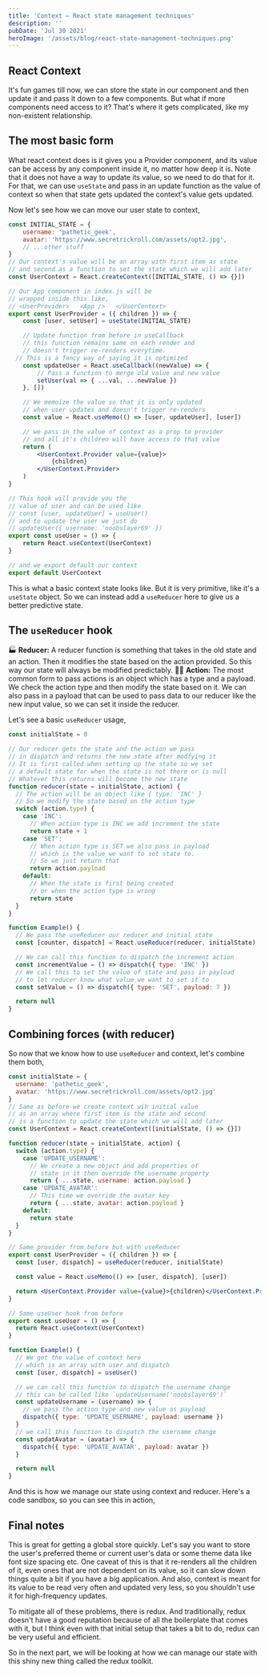 ```yaml
---
title: 'Context — React state management techniques'
description: ''
pubDate: 'Jul 30 2021'
heroImage: '/assets/blog/react-state-management-techniques.png'
---
```



## React Context

It's fun games till now, we can store the state in our component and then update it and pass it down to a few components. But what if more components need access to it? That's where it gets complicated, like my non-existent relationship.

## The most basic form

What react context does is it gives you a Provider component, and its value can be access by any component inside it, no matter how deep it is. Note that it does not have a way to update its value, so we need to do that for it. For that, we can use `useState` and pass in an update function as the value of context so when that state gets updated the context's value gets updated.

Now let's see how we can move our user state to context,

```jsx
const INITIAL_STATE = {
	username: 'pathetic_geek',
	avatar: 'https://www.secretrickroll.com/assets/opt2.jpg',
	// ...other stuff
}
// Our context's value will be an array with first item as state
// and second as a function to set the state which we will add later
const UserContext = React.createContext([INITIAL_STATE, () => {}])

// Our App component in index.js will be
// wrapped inside this like,
// <UserProvider>   <App />   </UserContext>
export const UserProvider = ({ children }) => {
	const [user, setUser] = useState(INITIAL_STATE)

	// Update function from before in useCallback
	// this function remains same on each render and
	// doesn't trigger re-renders everytime.
  // This is a fancy way of saying it is optimized
	const updateUser = React.useCallback((newValue) => {
		// Pass a function to merge old value and new value
		setUser(val => { ...val, ...newValue })
	}, [])

	// We memoize the value so that it is only updated
	// when user updates and doesn't trigger re-renders
	const value = React.useMemo(() => [user, updateUser], [user])

	// we pass in the value of context as a prop to provider
	// and all it's children will have access to that value
	return (
		<UserContext.Provider value={value}>
			{children}
		</UserContext.Provider>
	)
}

// This hook will provide you the
// value of user and can be used like
// const [user, updateUser] = useUser()
// and to update the user we just do
// updateUser({ username: 'noobslayer69' })
export const useUser = () => {
	return React.useContext(UserContext)
}

// and we export default our context
export default UserContext
```

This is what a basic context state looks like. But it is very primitive, like it's a `useState` object. So we can instead add a `useReducer` here to give us a better predictive state.

## The `useReducer` hook

🏭 **Reducer:**
A reducer function is something that takes in the old state and an action. Then it modifies the state based on the action provided. So this way our state will always be modified predictably.
👨‍🏭 **Action:**
The most common form to pass actions is an object which has a type and a payload. We check the action type and then modify the state based on it. We can also pass in a payload that can be used to pass data to our reducer like the new input value, so we can set it inside the reducer.

Let's see a basic `useReducer` usage,

```jsx
const initialState = 0

// Our reducer gets the state and the action we pass
// in dispatch and returns the new state after modfying it
// It is first called when setting up the state so we set
// a default state for when the state is not there or is null
// Whatever this returns will become the new state
function reducer(state = initialState, action) {
  // The action will be an object like { type: 'INC' }
  // So we modify the state based on the action type
  switch (action.type) {
    case 'INC':
      // When action type is INC we add increment the state
      return state + 1
    case 'SET':
      // When action type is SET we also pass in payload
      // which is the value we want to set state to.
      // So we just return that
      return action.payload
    default:
      // When the state is first being created
      // or when the action type is wrong
      return state
  }
}

function Example() {
  // We pass the useReducer our reducer and initial state
  const [counter, dispatch] = React.useReducer(reducer, initialState)

  // We can call this function to dispatch the increment action
  const incrementValue = () => dispatch({ type: 'INC' })
  // We call this to set the value of state and pass in payload
  // to let reducer know what value we want to set it to
  const setValue = () => dispatch({ type: 'SET', payload: 7 })

  return null
}
```

## Combining forces (with reducer)

So now that we know how to use `useReducer` and context, let's combine them both,

```jsx
const initialState = {
  username: 'pathetic_geek',
  avatar: 'https://www.secretrickroll.com/assets/opt2.jpg'
}
// Same as before we create context wih initial value
// as an array where first item is the state and second
// is a function to update the state which we will add later
const UserContext = React.createContext([initialState, () => {}])

function reducer(state = initialState, action) {
  switch (action.type) {
    case 'UPDATE_USERNAME':
      // We create a new object and add properties of
      // state in it then override the username property
      return { ...state, username: action.payload }
    case 'UPDATE_AVATAR':
      // This time we override the avatar key
      return { ...state, avatar: action.payload }
    default:
      return state
  }
}

// Same provider from before but with useReducer
export const UserProvider = ({ children }) => {
  const [user, dispatch] = useReducer(reducer, initialState)

  const value = React.useMemo(() => [user, dispatch], [user])

  return <UserContext.Provider value={value}>{children}</UserContext.Provider>
}

// Same useUser hook from before
export const useUser = () => {
  return React.useContext(UserContext)
}

function Example() {
  // We get the value of context here
  // which is an array with user and dispatch
  const [user, dispatch] = useUser()

  // we can call this function to dispatch the username change
  // this can be called like `updateUsername('noobslayer69')`
  const updateUsername = (username) => {
    // we pass the action type and new value as payload
    dispatch({ type: 'UPDATE_USERNAME', payload: username })
  }
  // we call this function to dispatch the username change
  const updatAvatar = (avatar) => {
    dispatch({ type: 'UPDATE_AVATAR', payload: avatar })
  }

  return null
}
```

And this is how we manage our state using context and reducer. Here's a code sandbox, so you can see this in action,

<CodeSandbox id="react-context-boilerplate-fzv7d" view="editor" />

## Final notes

This is great for getting a global store quickly. Let's say you want to store the user's preferred theme or current user's data or some theme data like font size spacing etc.
One caveat of this is that it re-renders all the children of it, even ones that are not dependent on its value, so it can slow down things quite a bit if you have a big application. And also, context is meant for its value to be read very often and updated very less, so you shouldn't use it for high-frequency updates.

To mitigate all of these problems, there is redux. And traditionally, redux doesn't have a good reputation because of all the boilerplate that comes with it, but I think even with that initial setup that takes a bit to do, redux can be very useful and efficient.

So in the next part, we will be looking at how we can manage our state with this shiny new thing called the redux toolkit.
